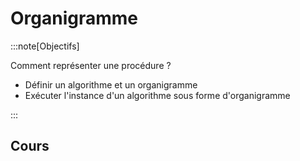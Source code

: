 # Organigramme

:::note[Objectifs]

Comment représenter une procédure ?

- Définir un algorithme et un organigramme
- Exécuter l'instance d'un algorithme sous forme d'organigramme

:::

## Cours


<Organigramme embedded />


<Exercice />

